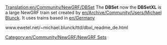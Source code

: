 [[Translation:en/Community/NewGRF/DBSet]]
The '''DBSet''' now the '''DBSetXL''' is a large NewGRF train set created by [[en/Archive/Community/Users/Michael Blunck]]. It uses trains based in [[en/Germany]]

www.ewetel.net/~michael.blunck/ttd/dbxl_readme_de.html

[[Category:en/Community/NewGRF/NewGRF Sets]]
